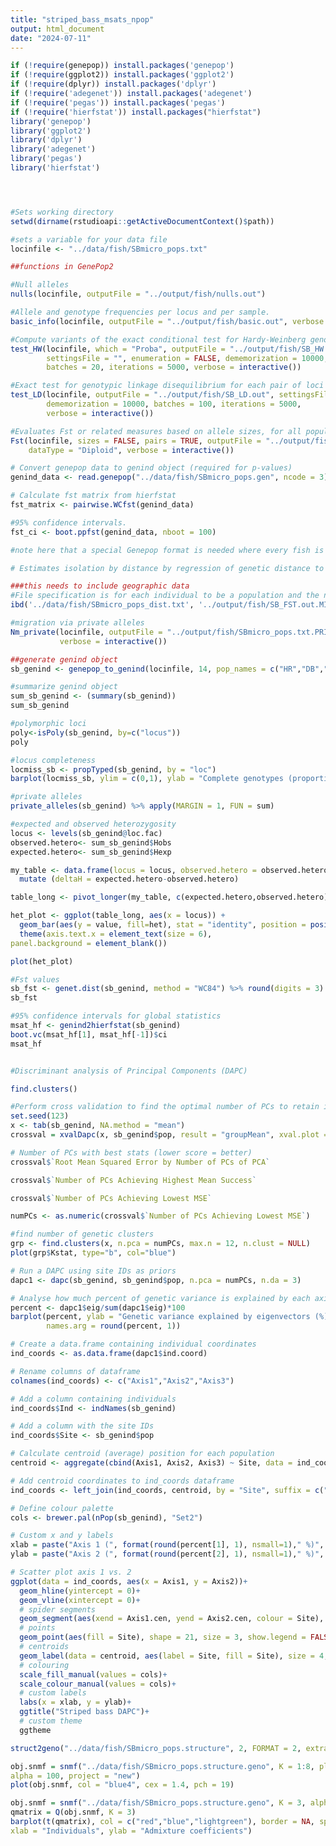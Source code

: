 ```yaml
---
title: "striped_bass_msats_npop"
output: html_document
date: "2024-07-11"
---
```


```r

if (!require(genepop)) install.packages('genepop')
if (!require(ggplot2)) install.packages('ggplot2')
if (!require(dplyr)) install.packages('dplyr')
if (!require('adegenet')) install.packages('adegenet')
if (!require('pegas')) install.packages('pegas')
if (!require('hierfstat')) install.packages("hierfstat")
library('genepop')
library('ggplot2')
library('dplyr')
library('adegenet')
library('pegas')
library('hierfstat')




#Sets working directory
setwd(dirname(rstudioapi::getActiveDocumentContext()$path))

#sets a variable for your data file
locinfile <- "../data/fish/SBmicro_pops.txt"

```
```r
##functions in GenePop2

#Null alleles
nulls(locinfile, outputFile = "../output/fish/nulls.out")

#Allele and genotype frequencies per locus and per sample. 
basic_info(locinfile, outputFile = "../output/fish/basic.out", verbose = interactive())

#Compute variants of the exact conditional test for Hardy-Weinberg genotypic proportions. 
test_HW(locinfile, which = "Proba", outputFile = "../output/fish/SB_HW.out",
        settingsFile = "", enumeration = FALSE, dememorization = 10000,
        batches = 20, iterations = 5000, verbose = interactive())

#Exact test for genotypic linkage disequilibrium for each pair of loci in each population.
test_LD(locinfile, outputFile = "../output/fish/SB_LD.out", settingsFile = "",
        dememorization = 10000, batches = 100, iterations = 5000,
        verbose = interactive())

#Evaluates Fst or related measures based on allele sizes, for all populations of for all pairs of populations.
Fst(locinfile, sizes = FALSE, pairs = TRUE, outputFile = "../output/fish/SB_FST.out",
    dataType = "Diploid", verbose = interactive())

# Convert genepop data to genind object (required for p-values)
genind_data <- read.genepop("../data/fish/SBmicro_pops.gen", ncode = 3)

# Calculate fst matrix from hierfstat
fst_matrix <- pairwise.WCfst(genind_data)

#95% confidence intervals.
fst_ci <- boot.ppfst(genind_data, nboot = 100)

#note here that a special Genepop format is needed where every fish is a population and every sample name is coordinates

# Estimates isolation by distance by regression of genetic distance to geographical distance. 

###this needs to include geographic data
#File specification is for each individual to be a population and the name of each individual is its coordinates.
ibd('../data/fish/SBmicro_pops_dist.txt', '../output/fish/SB_FST.out.MIG', dataType='diploid', geographicScale = 'Linear', statistic = 'SingleGeneDiv', mantelRankTest=TRUE)

#migration via private alleles
Nm_private(locinfile, outputFile = "../output/fish/SBmicro_pops.txt.PRI ", dataType = "Diploid",
           verbose = interactive())
```
```r
##generate genind object
sb_genind <- genepop_to_genind(locinfile, 14, pop_names = c("HR","DB","CB","NC","SC"))

#summarize genind object
sum_sb_genind <- (summary(sb_genind))
sum_sb_genind

#polymorphic loci
poly<-isPoly(sb_genind, by=c("locus"))
poly

#locus completeness
locmiss_sb <- propTyped(sb_genind, by = "loc")
barplot(locmiss_sb, ylim = c(0,1), ylab = "Complete genotypes (proportion)", xlab = "Locus", las = 2, cex.names = 0.7)

#private alleles
private_alleles(sb_genind) %>% apply(MARGIN = 1, FUN = sum)

#expected and observed heterozygosity
locus <- levels(sb_genind@loc.fac)
observed.hetero<- sum_sb_genind$Hobs
expected.hetero<- sum_sb_genind$Hexp 

my_table <- data.frame(locus = locus, observed.hetero = observed.hetero, expected.hetero = expected.hetero) |>
  mutate (deltaH = expected.hetero-observed.hetero)

table_long <- pivot_longer(my_table, c(expected.hetero,observed.hetero), names_to = "het")

het_plot <- ggplot(table_long, aes(x = locus)) +
  geom_bar(aes(y = value, fill=het), stat = "identity", position = position_dodge()) +
  theme(axis.text.x = element_text(size = 6),
panel.background = element_blank())

plot(het_plot)

#Fst values
sb_fst <- genet.dist(sb_genind, method = "WC84") %>% round(digits = 3)
sb_fst

#95% confidence intervals for global statistics
msat_hf <- genind2hierfstat(sb_genind)
boot.vc(msat_hf[1], msat_hf[-1])$ci
msat_hf 


#Discriminant analysis of Principal Components (DAPC)

find.clusters()

#Perform cross validation to find the optimal number of PCs to retain in DAPC
set.seed(123)
x <- tab(sb_genind, NA.method = "mean")
crossval = xvalDapc(x, sb_genind$pop, result = "groupMean", xval.plot = TRUE)

# Number of PCs with best stats (lower score = better)
crossval$`Root Mean Squared Error by Number of PCs of PCA`

crossval$`Number of PCs Achieving Highest Mean Success`

crossval$`Number of PCs Achieving Lowest MSE`

numPCs <- as.numeric(crossval$`Number of PCs Achieving Lowest MSE`)

#find number of genetic clusters
grp <- find.clusters(x, n.pca = numPCs, max.n = 12, n.clust = NULL)
plot(grp$Kstat, type="b", col="blue")

# Run a DAPC using site IDs as priors
dapc1 <- dapc(sb_genind, sb_genind$pop, n.pca = numPCs, n.da = 3)

# Analyse how much percent of genetic variance is explained by each axis
percent <- dapc1$eig/sum(dapc1$eig)*100
barplot(percent, ylab = "Genetic variance explained by eigenvectors (%)", ylim = c(0,60),
        names.arg = round(percent, 1))

# Create a data.frame containing individual coordinates
ind_coords <- as.data.frame(dapc1$ind.coord)

# Rename columns of dataframe
colnames(ind_coords) <- c("Axis1","Axis2","Axis3")

# Add a column containing individuals
ind_coords$Ind <- indNames(sb_genind)

# Add a column with the site IDs
ind_coords$Site <- sb_genind$pop

# Calculate centroid (average) position for each population
centroid <- aggregate(cbind(Axis1, Axis2, Axis3) ~ Site, data = ind_coords, FUN = mean)

# Add centroid coordinates to ind_coords dataframe
ind_coords <- left_join(ind_coords, centroid, by = "Site", suffix = c("",".cen"))

# Define colour palette
cols <- brewer.pal(nPop(sb_genind), "Set2")

# Custom x and y labels
xlab = paste("Axis 1 (", format(round(percent[1], 1), nsmall=1)," %)", sep="")
ylab = paste("Axis 2 (", format(round(percent[2], 1), nsmall=1)," %)", sep="")

# Scatter plot axis 1 vs. 2
ggplot(data = ind_coords, aes(x = Axis1, y = Axis2))+
  geom_hline(yintercept = 0)+
  geom_vline(xintercept = 0)+
  # spider segments
  geom_segment(aes(xend = Axis1.cen, yend = Axis2.cen, colour = Site), show.legend = FALSE)+
  # points
  geom_point(aes(fill = Site), shape = 21, size = 3, show.legend = FALSE)+
  # centroids
  geom_label(data = centroid, aes(label = Site, fill = Site), size = 4, show.legend = FALSE)+
  # colouring
  scale_fill_manual(values = cols)+
  scale_colour_manual(values = cols)+
  # custom labels
  labs(x = xlab, y = ylab)+
  ggtitle("Striped bass DAPC")+
  # custom theme
  ggtheme

```
```r
struct2geno("../data/fish/SBmicro_pops.structure", 2, FORMAT = 2, extra.row = 0, extra.column = 2)

obj.snmf = snmf("../data/fish/SBmicro_pops.structure.geno", K = 1:8, ploidy = 2, entropy = T,
alpha = 100, project = "new")
plot(obj.snmf, col = "blue4", cex = 1.4, pch = 19)

obj.snmf = snmf("../data/fish/SBmicro_pops.structure.geno", K = 3, alpha = 100, project = "new")
qmatrix = Q(obj.snmf, K = 3)
barplot(t(qmatrix), col = c("red","blue","lightgreen"), border = NA, space = 0,
xlab = "Individuals", ylab = "Admixture coefficients")

```

